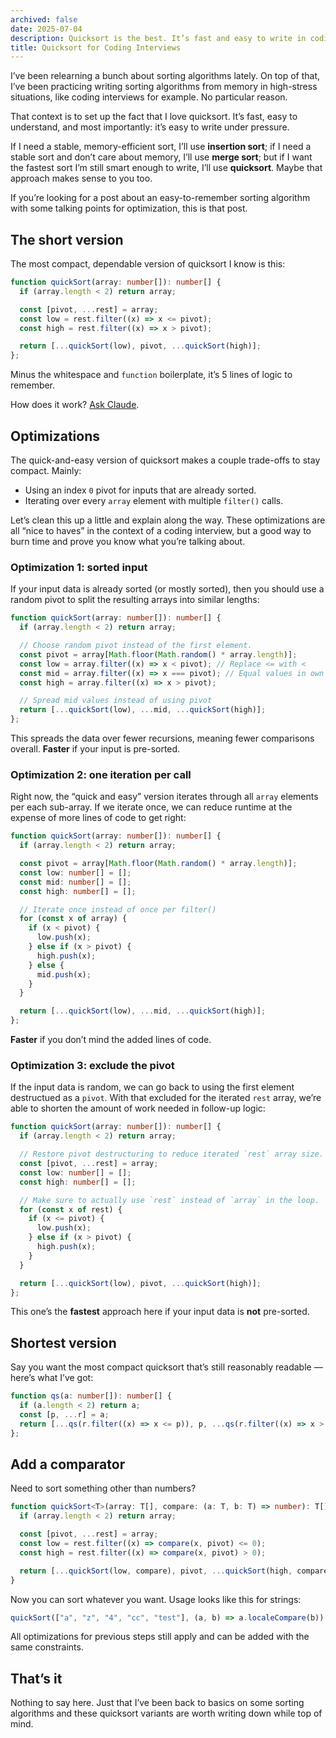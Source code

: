 ```yaml
---
archived: false
date: 2025-07-04
description: Quicksort is the best. It’s fast and easy to write in coding interviews. Here are my go-to variants written in TypeScript.
title: Quicksort for Coding Interviews
---
```


I’ve been relearning a bunch about sorting algorithms lately. On top of that, I’ve been practicing writing sorting algorithms from memory in high-stress situations, like coding interviews for example. No particular reason.

That context is to set up the fact that I love quicksort. It’s fast, easy to understand, and most importantly: it’s easy to write under pressure.

If I need a stable, memory-efficient sort, I’ll use **insertion sort**; if I need a stable sort and don’t care about memory, I’ll use **merge sort**; but if I want the fastest sort I’m still smart enough to write, I’ll use **quicksort**. Maybe that approach makes sense to you too.

If you’re looking for a post about an easy-to-remember sorting algorithm with some talking points for optimization, this is that post.

## The short version

The most compact, dependable version of quicksort I know is this:

```typescript
function quickSort(array: number[]): number[] {
  if (array.length < 2) return array;

  const [pivot, ...rest] = array;
  const low = rest.filter((x) => x <= pivot);
  const high = rest.filter((x) => x > pivot);

  return [...quickSort(low), pivot, ...quickSort(high)];
};
```

Minus the whitespace and `function` boilerplate, it’s 5 lines of logic to remember.

How does it work? [Ask Claude](https://claude.ai/share/8f3947a9-7682-4ede-abc4-d6e26d4230fd).

## Optimizations

The quick-and-easy version of quicksort makes a couple trade-offs to stay compact. Mainly:

- Using an index `0` pivot for inputs that are already sorted.
- Iterating over every `array` element with multiple `filter()` calls.

Let’s clean this up a little and explain along the way. These optimizations are all “nice to haves” in the context of a coding interview, but a good way to burn time and prove you know what you’re talking about.

### Optimization 1: sorted input

If your input data is already sorted (or mostly sorted), then you should use a random pivot to split the resulting arrays into similar lengths:

```typescript
function quickSort(array: number[]): number[] {
  if (array.length < 2) return array;

  // Choose random pivot instead of the first element.
  const pivot = array[Math.floor(Math.random() * array.length)];
  const low = array.filter((x) => x < pivot); // Replace <= with <
  const mid = array.filter((x) => x === pivot); // Equal values in own array
  const high = array.filter((x) => x > pivot);

  // Spread mid values instead of using pivot
  return [...quickSort(low), ...mid, ...quickSort(high)];
};
```

This spreads the data over fewer recursions, meaning fewer comparisons overall. **Faster** if your input is pre-sorted.

### Optimization 2: one iteration per call

Right now, the “quick and easy” version iterates through all `array` elements per each sub-array. If we iterate once, we can reduce runtime at the expense of more lines of code to get right:

```typescript
function quickSort(array: number[]): number[] {
  if (array.length < 2) return array;

  const pivot = array[Math.floor(Math.random() * array.length)];
  const low: number[] = [];
  const mid: number[] = [];
  const high: number[] = [];

  // Iterate once instead of once per filter()
  for (const x of array) {
    if (x < pivot) {
      low.push(x);
    } else if (x > pivot) {
      high.push(x);
    } else {
      mid.push(x);
    }
  }

  return [...quickSort(low), ...mid, ...quickSort(high)];
};
```

**Faster** if you don’t mind the added lines of code.

### Optimization 3: exclude the pivot

If the input data is random, we can go back to using the first element destructued as a `pivot`. With that excluded for the iterated `rest` array, we’re able to shorten the amount of work needed in follow-up logic:

```typescript
function quickSort(array: number[]): number[] {
  if (array.length < 2) return array;

  // Restore pivot destructuring to reduce iterated `rest` array size.
  const [pivot, ...rest] = array;
  const low: number[] = [];
  const high: number[] = [];

  // Make sure to actually use `rest` instead of `array` in the loop.
  for (const x of rest) {
    if (x <= pivot) {
      low.push(x);
    } else if (x > pivot) {
      high.push(x);
    }
  }

  return [...quickSort(low), pivot, ...quickSort(high)];
};
```

This one’s the **fastest** approach here if your input data is **not** pre-sorted.

## Shortest version

Say you want the most compact quicksort that’s still reasonably readable — here’s what I’ve got:

```typescript
function qs(a: number[]): number[] {
  if (a.length < 2) return a;
  const [p, ...r] = a;
  return [...qs(r.filter((x) => x <= p)), p, ...qs(r.filter((x) => x > p))];
};
```

## Add a comparator

Need to sort something other than numbers?

```typescript
function quickSort<T>(array: T[], compare: (a: T, b: T) => number): T[] {
  if (array.length < 2) return array;

  const [pivot, ...rest] = array;
  const low = rest.filter((x) => compare(x, pivot) <= 0);
  const high = rest.filter((x) => compare(x, pivot) > 0);

  return [...quickSort(low, compare), pivot, ...quickSort(high, compare)];
}
```

Now you can sort whatever you want. Usage looks like this for strings:

```typescript
quickSort(["a", "z", "4", "cc", "test"], (a, b) => a.localeCompare(b)),
```

All optimizations for previous steps still apply and can be added with the same constraints.

## That’s it

Nothing to say here. Just that I’ve been back to basics on some sorting algorithms and these quicksort variants are worth writing down while top of mind.